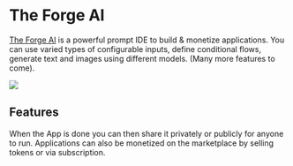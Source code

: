 
# The Forge AI

[The Forge AI](https://theforgeai.com/) is a powerful prompt IDE to build & monetize applications. You can use varied types of configurable inputs, define conditional flows, generate text and images using different models. (Many more features to come).

<div style={{ textAlign: "center" }}>
  <Image
    src="/docs/assets/tooling/theforgeai.webp"
    width={1905}
    height={829}
    style={{ width: "1200px", margin: "auto" }}
  />
</div>

## Features

When the App is done you can then share it privately or publicly for anyone to run.
Applications can also be monetized on the marketplace by selling tokens or via subscription.
